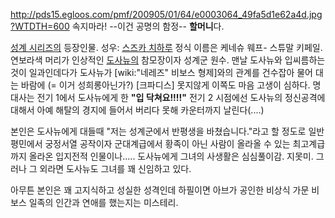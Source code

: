 http://pds15.egloos.com/pmf/200905/01/64/e0003064_49fa5d1e62a4d.jpg?WTDTH=600
속지마라! --이건 공명의 함정-- '''할머니'''다.

[[성계 시리즈]]의 등장인물.
성우: [[스즈카 치하루]]
정식 이름은 케네슈 웨프- 스튜말 키페일.
연보라색 머리가 인상적인 [[도사뉴]]의 참모장이자 성계군 원수.
맨날 도사뉴와 입씨름하는 것이 일과인데다가 도사뉴가 [wiki:"네레즈" 비보스 형제]와의 관계를 건수잡아 물어 대는 바람에 (= 이거 성희롱아닌가?) [크파디스] 못지않게 이쪽도 마음 고생이 심하다.
명대사는 전기 1에서 도사뉴에게 한 '''"입 닥쳐요!!!!"'''
전기 2 시점에선 도사뉴의 정신공격에 대해서 아예 해탈의 경지에 들어서 버리다 못해 카운터까지 날린다(....)

본인은 도사뉴에게 대들때 "저는 성계군에서 반평생을 바쳤습니다."라고 할 정도로 일반 평민에서 궁정서열 공작이자 군대계급에서 황족이 아닌 사람이 올라올 수 있는 최고계급까지 올라온 입지전적 인물이나..... 도사뉴에게 그녀의 사생활은 심심풀이감. 지못미. 그러나 그 외라면 도사뉴도 그녀를 꽤 신임하고 있다.

아무튼 본인은 꽤 고지식하고 성실한 성격인데 하필이면 아브가 공인한 비상식 가문 비보스 일족의 인간과 연애를 했는지는 미스테리.
